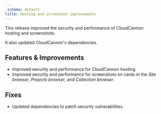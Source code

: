 ```yaml
---
_schema: default
title: Hosting and screenshot improvements
---
```

This release improved the security and performance of CloudCannon hosting and screenshots.

It also updated CloudCannon's dependencies.

## Features & Improvements

* Improved security and performance for CloudCannon hosting.
* Improved security and performance for screenshots on cards in the *Site browser*, *Projects browser*, and *Collection browser*.

## Fixes

* Updated dependencies to patch security vulnerabilities.